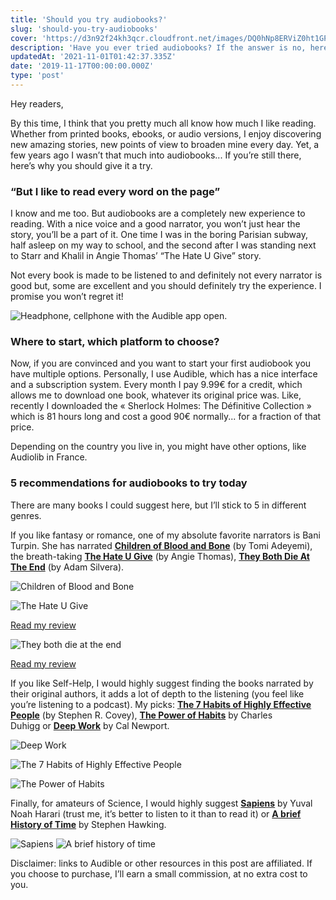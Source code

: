 ```yaml
---
title: 'Should you try audiobooks?'
slug: 'should-you-try-audiobooks'
cover: 'https://d3n92f24kh3qcr.cloudfront.net/images/DQ0hNp8ERViZ0ht1GPMu.jpg'
description: 'Have you ever tried audiobooks? If the answer is no, here are a few reasons why you should try the experience (+ recommendations).'
updatedAt: '2021-11-01T01:42:37.335Z'
date: '2019-11-17T00:00:00.000Z'
type: 'post'
---
```


Hey readers,

By this time, I think that you pretty much all know how much I like reading. Whether from printed books, ebooks, or audio versions, I enjoy discovering new amazing stories, new points of view to broaden mine every day. Yet, a few years ago I wasn’t that much into audiobooks... If you’re still there, here’s why you should give it a try.

### “But I like to read every word on the page”

I know and me too. But audiobooks are a completely new experience to reading. With a nice voice and a good narrator, you won’t just hear the story, you’ll be a part of it. One time I was in the boring Parisian subway, half asleep on my way to school, and the second after I was standing next to Starr and Khalil in Angie Thomas’ “The Hate U Give” story.

Not every book is made to be listened to and definitely not every narrator is good but, some are excellent and you should definitely try the experience. I promise you won’t regret it!

![Headphone, cellphone with the Audible app open.](https://d3n92f24kh3qcr.cloudfront.net/images/DQ0hNp8ERViZ0ht1GPMu.jpg)

### Where to start, which platform to choose?

Now, if you are convinced and you want to start your first audiobook you have multiple options. Personally, I use Audible, which has a nice interface and a subscription system. Every month I pay 9.99€ for a credit, which allows me to download one book, whatever its original price was. Like, recently I downloaded the « Sherlock Holmes: The Définitive Collection » which is 81 hours long and cost a good 90€ normally... for a fraction of that price.

Depending on the country you live in, you might have other options, like Audiolib in France.

### 5 recommendations for audiobooks to try today

There are many books I could suggest here, but I’ll stick to 5 in different genres.

If you like fantasy or romance, one of my absolute favorite narrators is Bani Turpin. She has narrated **[Children of Blood and Bone](https://amzn.to/2QoFsmI)** (by Tomi Adeyemi), the breath-taking **[The Hate U Give](https://amzn.to/35dpm3z)** (by Angie Thomas), **[They Both Die At The End](https://amzn.to/2OiSj7h)** (by Adam Silvera).

![Children of Blood and Bone](https://d3n92f24kh3qcr.cloudfront.net/images/CsdiTWr8SX2Z7lZscVxM.jpg)

![The Hate U Give](https://d3n92f24kh3qcr.cloudfront.net/images/kHdZAZkbRpmdkXP2snwK.jpg)

[Read my review](/library/the-hate-u-give/)

![They both die at the end](https://d3n92f24kh3qcr.cloudfront.net/images/z9tHdl8QnWB80kAK11p9.jpg)

[Read my review](/library/they-both-die-at-the-end/)

If you like Self-Help, I would highly suggest finding the books narrated by their original authors, it adds a lot of depth to the listening (you feel like you’re listening to a podcast). My picks: **[The 7 Habits of Highly Effective People](https://amzn.to/2OitloG)** (by Stephen R. Covey), **[The Power of Habits](https://amzn.to/2Kt0Ray)** by Charles Duhigg or **[Deep Work](https://amzn.to/2XmDWDd)** by Cal Newport.

![Deep Work](https://d3n92f24kh3qcr.cloudfront.net/images/FrUWGGsoRZuwnGyDqV5I.jpg)

![The 7 Habits of Highly Effective People](https://d3n92f24kh3qcr.cloudfront.net/images/4oQO0veRIaPlxVCkr0x0.jpg)

![The Power of Habits](https://d3n92f24kh3qcr.cloudfront.net/images/FrUWGGsoRZuwnGyDqV5I.jpg)

Finally, for amateurs of Science, I would highly suggest **[Sapiens](https://amzn.to/354EZKk)** by Yuval Noah Harari (trust me, it’s better to listen to it than to read it) or **[A brief History of Time](https://amzn.to/359XVaS)** by Stephen Hawking.

![Sapiens](https://d3n92f24kh3qcr.cloudfront.net/images/qpvdI7ccSWeg3Uo9f1Bu.jpg)
![A brief history of time](https://d3n92f24kh3qcr.cloudfront.net/images/BgsuE2WSh2U9ao5gbamQ.jpg)

Disclaimer: links to Audible or other resources in this post are affiliated. If you choose to purchase, I’ll earn a small commission, at no extra cost to you.
